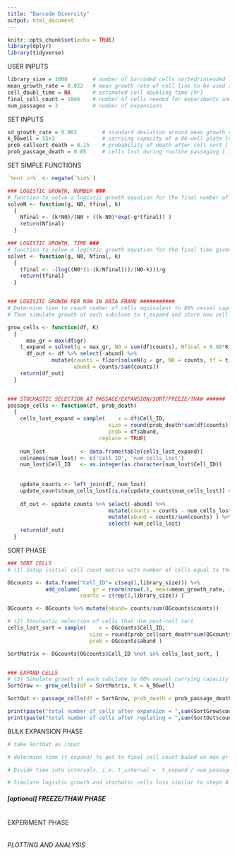 ---
title: "Barcode Diversity"
output: html_document
---

```{r setup, include=FALSE}
knitr::opts_chunk$set(echo = TRUE)
library(dplyr)
library(tidyverse)
```

############ USER INPUTS ####################################
```{r}
library_size = 1000        # number of barcoded cells sorted/intended library size [number of cells]
mean_growth_rate = 0.022   # mean growth rate of cell line to be used [1/hr]
cell_doubl_time = NA       # estimated cell doubling time [hr]
final_cell_count = 10e6    # number of cells needed for experiments and freezebacks
num_passages = 3           # number of expansions

```


############ SET INPUTS ####################################
```{r}
sd_growth_rate = 0.003        # standard deviation around mean growth rate [1/hr]
k_96well = 55e3               # carrying capacity of a 96-well plate [number of cells]
prob_cellsort_death = 0.15    # probability of death after cell sort [ ]
prob_passage_death = 0.05     # cells lost during routine passaging [ ]
```


######## SET SIMPLE FUNCTIONS ##############################
```{r}
`%not in%` <- negate(`%in%`)

### LOGISTIC GROWTH, NUMBER ###
# function to solve a logistic growth equation for the final number of cells given growth rate, starting number of cells, carrying capacity and the final time point
solveN <- function(g, N0, tfinal, k)
  {
    Nfinal <- (k*N0)/(N0 + ((k-N0)*exp(-g*tfinal)) )
    return(Nfinal)
  }

### LOGISTIC GROWTH, TIME ###
# function to solve a logistic growth equation for the final time given growth rate, starting number of cells, carrying capacity, and the final number of cells
solvet <- function(g, N0, Nfinal, k)
  {
    tfinal <- -(log((N0*(1-(k/Nfinal)))/(N0-k)))/g  
    return(tfinal)
  }


### LOGISITC GROWTH PER ROW IN DATA FRAME ###########
# Determine time to reach number of cells equivalent to 80% vessel capacity from known starting number of cells (t_expand)
# Then simulate growth of each subclone to t_expand and store new cell counts and abundance in data frame, return new data frame

grow_cells <- function(df, K)
  {
      max_gr = max(df$gr)                                                           # calculate max growth rate of selected cells
    t_expand = solvet(g = max_gr, N0 = sum(df$counts), Nfinal = 0.80*K, k = K)      # solve logistic growth equation for expansion time  
      df_out <- df %>% select(-abund) %>%  
              mutate(counts = floor(solveN(g = gr, N0 = counts, tf = t_expand, k = K)),   # solve logistic growth for N at expansion time for each Cell_ID        
                     abund = counts/sum(counts))                                          # determine abundance of each Cell_ID in population
    return(df_out)
  }


### STOCHASTIC SELECTION AT PASSAGE/EXPANSION/SORT/FREEZE/THAW ######
passage_cells <- function(df, prob_death)
  {
    cells_lost_expand = sample(    x = df$Cell_ID,                                   # choose from set of Cell_IDs in data frame
                                size = round(prob_death*sum(df$counts)),     # select number of cells equal to current number of cells multiplied by probability of death post cell sort (prob_cellsort_death)
                                prob = df$abund,                                     # weight probability of Cell_ID selection by abundance
                             replace = TRUE)                                         
  
    num_lost           <- data.frame(table(cells_lost_expand))                       # count occurrences of each cell id in cells_lost_expand
    colnames(num_lost) <- c('Cell_ID', 'num_cells_lost')                             # rename columns
    num_lost$Cell_ID   <- as.integer(as.character(num_lost$Cell_ID))                 # change data type of cell_id column to integer
      
    
    update_counts <- left_join(df, num_lost)                                         # join with original data frame with current cell counts
    update_counts$num_cells_lost[is.na(update_counts$num_cells_lost)] <- 0
    
    df_out <- update_counts %>% select(-abund) %>%                                   # remove old abundance data
                                mutate(counts = counts - num_cells_lost) %>%         # calculate new counts by subtracting num_cells_lost occurrences from previous count
                                mutate(abund = counts/sum(counts) ) %>%              # calculate new abundance data
                                select(-num_cells_lost)                              # remove unnecessary columns
    return(df_out)
  }

```



############ SORT PHASE ####################################
```{r}
### SORT CELLS
# (1) Setup initial cell count matrix with number of cells equal to the number of cells sorted

OGcounts <- data.frame("Cell_ID"= c(seq(1,library_size))) %>%                             # create matrix with cells equal to sorted library size
            add_column(    gr = rnorm(nrow(.), mean=mean_growth_rate, sd=sd_growth_rate), # sample growth rates from normal distribution
                       counts = c(rep(1,library_size)) )                                  # set initial count of each subclone to 1

OGcounts <- OGcounts %>% mutate(abund= counts/sum(OGcounts$counts))                       # add new column for subclonal abundance

# (2) Stochastic selection of cells that die post-cell sort
cells_lost_sort = sample(    x = OGcounts$Cell_ID,                                        # choose from set of Cell_IDs in data frame
                          size = round(prob_cellsort_death*sum(OGcounts$counts)),         # select number of cells equal to current number of cells multiplied by probability of death post cell sort (prob_cellsort_death)
                          prob = OGcounts$abund )                                         # weight probability of Cell_ID selection by abundance

SortMatrix <- OGcounts[OGcounts$Cell_ID %not in% cells_lost_sort, ]                       # store selected cells in new data frame


### EXPAND CELLS
# (3) Simulate growth of each subclone to 80% vessel carrying capacity and store new cell counts and abundance in data frame
SortGrow <- grow_cells(df = SortMatrix, K = k_96well)

SortOut <- passage_cells(df = SortGrow, prob_death = prob_passage_death)

print(paste("total number of cells after expansion = ",sum(SortGrow$counts)))
print(paste("total number of cells after replating = ",sum(SortOut$counts)))
```

######### BULK EXPANSION PHASE #############################
```{r}
# take SortOut as input

# determine time (t_expand) to get to final_cell_count based on max gr in data frame

# Divide time into intervals, i.e. t_interval =  t_expand / num_passages-1

# Simulate logistic growth and stochatic cells loss similar to steps 4 and 5 above for each time step

```



##### [optional] FREEZE/THAW PHASE #########################
```{r}

```


######### EXPERIMENT PHASE #################################
```{r}

```

###### PLOTTING AND ANALYSIS #################################
```{r}

```


